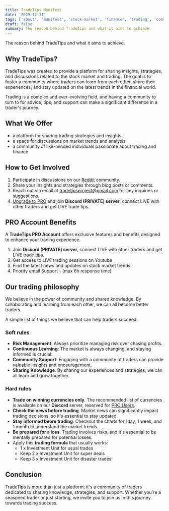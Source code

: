 ```yaml
---
title: TradeTips Manifest
date: '2029-12-31'
tags: ['about', 'manifest', 'stock-market', 'finance', 'trading', 'community']
draft: false
summary: The reason behind TradeTips and what it aims to achieve.
---
```


The reason behind TradeTips and what it aims to achieve.

## Why TradeTips?

TradeTips was created to provide a platform for sharing insights, strategies, and discussions related to the stock market and trading. 
The goal is to foster a community where traders can learn from each other, share their experiences, and stay updated on the latest trends in the financial world.

Trading is a complex and ever-evolving field, and having a community to turn to for advice, tips, and support can make a significant difference in a trader's journey.

## What We Offer

- a platform for sharing trading strategies and insights
- a space for discussions on market trends and analysis
- a community of like-minded individuals passionate about trading and finance

## How to Get Involved

1. Participate in discussions on our [Reddit](https://www.reddit.com/r/tradetips_ai/) community.
2. Share your insights and strategies through blog posts or comments.
3. Reach out via email at [tradetipsproject@gmail.com](mailto:tradetipsproject@gmail.com) for any inquiries or suggestions.
4. [Upgrade to PRO](/blog/pro-account) and join **Discord (PRIVATE) server**, connect LIVE with other traders and get LIVE trade tips.

## PRO Account Benefits

A **TradeTips PRO Account** offers exclusive features and benefits designed to enhance your trading experience.

1. Join **Discord (PRIVATE) server**, connect LIVE with other traders and get LIVE trade tips.
2. Get access to LIVE trading sessions on Youtube
3. Find the latest news and updates on stock market trends
4. Priority email Support - (max 6h response time)

## Our trading philosophy

We believe in the power of community and shared knowledge. By collaborating and learning from each other, we can all become better traders.

A simple list of things we believe that can help traders succeed:

### Soft rules 

- **Risk Management**: Always prioritize managing risk over chasing profits.
- **Continuous Learning**: The market is always changing, and staying informed is crucial.
- **Community Support**: Engaging with a community of traders can provide valuable insights and encouragement.
- **Sharing Knowledge**: By sharing our experiences and strategies, we can all learn and grow together.

### Hard rules

- **Trade on winning currencies only**. The recommended list of currencies is available on our **Discord** server, reserved for [PRO Users](/blog/pro-account).
- **Check the news before trading**. Market news can significantly impact trading decisions, so it's essential to stay updated.
- **Stay informed beore trading**. Checkout the charts for 1day, 1 week, and 1 month to understand the market trends.
- **Be prepared for a loss**. Trading involves risks, and it's essential to be mentally prepared for potential losses.
- Apply this **trading formula** that usually works: 
  - 1 x Investment Unit for usual trades
  - Keep 2 x Investment Unit for super deals
  - Keep 3 x Investment Unit for disaster trades

## Conclusion

TradeTips is more than just a platform; it's a community of traders dedicated to sharing knowledge, strategies, and support. 
Whether you're a seasoned trader or just starting, we invite you to join us in this journey towards trading success.
